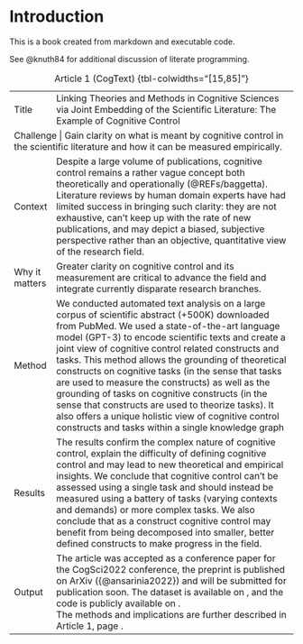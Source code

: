 # Introduction

This is a book created from markdown and executable code.

See @knuth84 for additional discussion of literate programming.


+---------------+---------------+
| Title         | Linking Theories and Methods in Cognitive Sciences via Joint Embedding of the Scientific Literature: The Example of Cognitive Control
+---------------+---------------+
|| Challenge     | Gain clarity on what is meant by cognitive control in the scientific literature and how it can be measured empirically.
+---------------+---------------+
| Context       | Despite a large volume of publications, cognitive control remains a rather vague concept both theoretically and operationally (@REFs/baggetta). Literature reviews by human domain experts have had limited success in bringing such clarity: they are not exhaustive, can’t keep up with the rate of new publications, and may depict a biased, subjective perspective rather than an objective, quantitative view of the research field.
+---------------+---------------+
| Why it matters| Greater clarity on cognitive control and its measurement are critical to advance the field and integrate currently disparate research branches.
+---------------+---------------+
| Method        | We conducted automated text analysis on a large corpus of scientific abstract (+500K) downloaded from PubMed. We used a state-of-the-art language model (GPT-3) to encode scientific texts and create a joint view of cognitive control related constructs and tasks. This method allows the grounding of theoretical constructs on cognitive tasks (in the sense that tasks are used to measure the constructs) as well as the grounding of tasks on cognitive constructs (in the sense that constructs are used to theorize tasks). It also offers a unique holistic view of cognitive control constructs and tasks within a single knowledge graph.
+---------------+---------------+
| Results       | The results confirm the complex nature of cognitive control, explain the difficulty of defining cognitive control and may lead to new theoretical and empirical insights. We conclude that cognitive control can’t be assessed using a single task and should instead be measured using a battery of tasks (varying contexts and demands) or more complex tasks. We also conclude that as a construct cognitive control may benefit from being decomposed into smaller, better defined constructs to make progress in the field.
+---------------+---------------+
| Output        | The article was accepted as a conference paper for the CogSci2022 conference, the preprint is published on ArXiv ({@ansarinia2022}) and will be submitted for publication soon. The dataset is available on \url{https://huggingface.co/datasets/morteza/cogtext}, and the code is publicly available on \url{https://github.com/morteza/CogText}. <br />
|               | The methods and implications are further described in Article 1, page \pageref{chapters-cogtext}.
+---------------+---------------+

: Article 1 (CogText) {tbl-colwidths="[15,85]"}


```{=latex}

\begin{table}[ht!]
\renewcommand{\arraystretch}{1.5} %<- table vertical spacing
\caption{CogPonder}
\label{tbl-tldr-cogponder}
\begin{tabular}{|p{0.15\linewidth}|p{0.80\linewidth}|}
\hline
    \textbf{Title} & \RaggedRight{\bf Modeling Response Time in Cognitive Control Tasks using PonderNet Framework}  \\ \hline
    \textbf{Challenge} & \RaggedRight{Developing a shared account of response time for human data and artificial agents. \newline Understanding cognitive control would benefit from artificial models that are constrained by the numerous human capacities. One such defining (and measurable) property of human decision making is characterized by its gradual unfolding over time (i.e., response time; see @ratcliff2013 and @boeck2019).} \\ \hline
 &  \\ \hline
 &  \\ \hline
 &  \\ \hline
 &  \\ \hline
 &  \\ \hline
\end{tabular}
\end{table}
```
